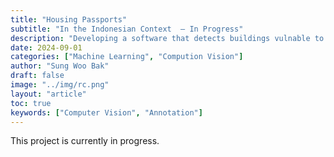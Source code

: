 ```yaml
---
title: "Housing Passports"
subtitle: "In the Indonesian Context  – In Progress"
description: "Developing a software that detects buildings vulnable to natural disasters using street-view images."
date: 2024-09-01
categories: ["Machine Learning", "Compution Vision"]
author: "Sung Woo Bak"
draft: false
image: "../img/rc.png"
layout: "article"
toc: true
keywords: ["Computer Vision", "Annotation"]
---
```


This project is currently in progress.